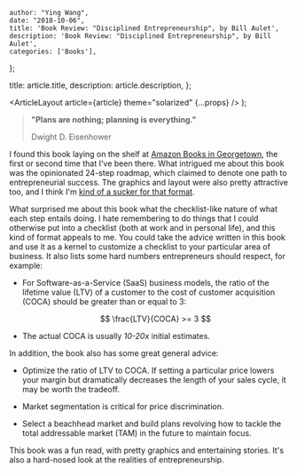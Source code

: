 
    author: "Ying Wang",
    date: "2018-10-06",
    title: 'Book Review: "Disciplined Entrepreneurship", by Bill Aulet',
    description: 'Book Review: "Disciplined Entrepreneurship", by Bill Aulet',
    categories: ['Books'],
};

  title: article.title,
  description: article.description,
};

  <ArticleLayout article={article} theme="solarized" {...props} />
);

> **"Plans are nothing; planning is everything."**
>
> Dwight D. Eisenhower

I found this book laying on the shelf at [Amazon Books in
Georgetown](https://www.amazon.com/amazon-books-georgetown-washington-dc/b?ie=UTF8&node=17750349011),
the first or second time that I've been there. What intrigued me about this book
was the opinionated 24-step roadmap, which claimed to denote one path to
entrepreneurial success. The graphics and layout were also pretty attractive
too, and I think I'm [kind of a sucker for that
format](/posts/2018/04/04/rework).

What surprised me about this book what the checklist-like nature of what each
step entails doing. I hate remembering to do things that I could otherwise put
into a checklist (both at work and in personal life), and this kind of format
appeals to me. You could take the advice written in this book and use it as a
kernel to customize a checklist to your particular area of business. It also lists
some hard numbers entrepreneurs should respect, for example:

- For Software-as-a-Service (SaaS) business models, the ratio of the lifetime
  value (LTV) of a customer to the cost of customer acquisition (COCA) should
  be greater than or equal to 3:

  $$ \frac{LTV}{COCA} >= 3 $$

- The actual COCA is usually _10-20x_ initial estimates.

In addition, the book also has some great general advice:

- Optimize the ratio of LTV to COCA. If setting a particular price lowers your
  margin but dramatically decreases the length of your sales cycle, it may be
  worth the tradeoff.

- Market segmentation is critical for price discrimination.

- Select a beachhead market and build plans revolving how to tackle the total
  addressable market (TAM) in the future to maintain focus.

This book was a fun read, with pretty graphics and entertaining stories. It's
also a hard-nosed look at the realities of entrepreneurship.
